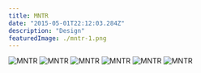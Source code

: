 ```yaml
---
title: MNTR
date: "2015-05-01T22:12:03.284Z"
description: "Design"
featuredImage: ./mntr-1.png
---
```


![MNTR](./mntr-1.png)
![MNTR](./mntr-2.png)
![MNTR](./mntr-3.png)
![MNTR](./mntr-4.png)
![MNTR](./mntr-5.png)
![MNTR](./mntr-6.png)

